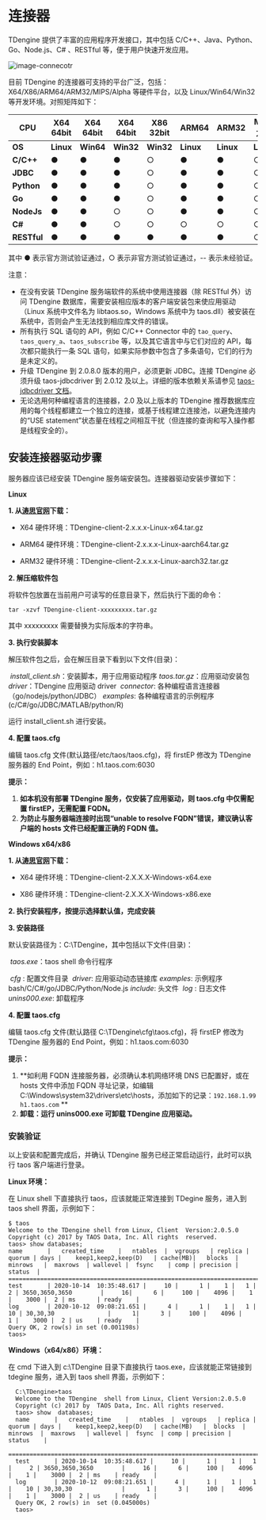 # 连接器

TDengine 提供了丰富的应用程序开发接口，其中包括 C/C++、Java、Python、Go、Node.js、C# 、RESTful 等，便于用户快速开发应用。

![image-connecotr](/img/connector.png)

目前 TDengine 的连接器可支持的平台广泛，包括：X64/X86/ARM64/ARM32/MIPS/Alpha 等硬件平台，以及 Linux/Win64/Win32 等开发环境。对照矩阵如下：

| **CPU**     | **X64 64bit** | **X64 64bit** | **X64 64bit** | **X86 32bit** | **ARM64** | **ARM32** | **MIPS 龙芯** | **Alpha 申威** | **X64 海光** |
| ----------- | ------------- | ------------- | ------------- | ------------- | --------- | --------- | ------------- | -------------- | ------------ |
| **OS**      | **Linux**     | **Win64**     | **Win32**     | **Win32**     | **Linux** | **Linux** | **Linux**     | **Linux**      | **Linux**    |
| **C/C++**   | ●             | ●             | ●             | ○             | ●         | ●         | ○             | ○              | ○            |
| **JDBC**    | ●             | ●             | ●             | ○             | ●         | ●         | ○             | ○              | ○            |
| **Python**  | ●             | ●             | ●             | ○             | ●         | ●         | ○             | --             | ○            |
| **Go**      | ●             | ●             | ●             | ○             | ●         | ●         | ○             | --             | --           |
| **NodeJs**  | ●             | ●             | ○             | ○             | ●         | ●         | ○             | --             | --           |
| **C#**      | ●             | ●             | ○             | ○             | ○         | ○         | ○             | --             | --           |
| **RESTful** | ●             | ●             | ●             | ●             | ●         | ●         | ○             | ○              | ○            |

其中 ● 表示官方测试验证通过，○ 表示非官方测试验证通过，-- 表示未经验证。

注意：

- 在没有安装 TDengine 服务端软件的系统中使用连接器（除 RESTful 外）访问 TDengine 数据库，需要安装相应版本的客户端安装包来使应用驱动（Linux 系统中文件名为 libtaos.so，Windows 系统中为 taos.dll）被安装在系统中，否则会产生无法找到相应库文件的错误。
- 所有执行 SQL 语句的 API，例如 C/C++ Connector 中的 `tao_query`、`taos_query_a`、`taos_subscribe` 等，以及其它语言中与它们对应的 API，每次都只能执行一条 SQL 语句，如果实际参数中包含了多条语句，它们的行为是未定义的。
- 升级 TDengine 到 2.0.8.0 版本的用户，必须更新 JDBC。连接 TDengine 必须升级 taos-jdbcdriver 到 2.0.12 及以上。详细的版本依赖关系请参见 [taos-jdbcdriver 文档](https://www.taosdata.com/cn/documentation/connector/java#version)。
- 无论选用何种编程语言的连接器，2.0 及以上版本的 TDengine 推荐数据库应用的每个线程都建立一个独立的连接，或基于线程建立连接池，以避免连接内的“USE statement”状态量在线程之间相互干扰（但连接的查询和写入操作都是线程安全的）。

## 安装连接器驱动步骤

服务器应该已经安装 TDengine 服务端安装包。连接器驱动安装步骤如下：

**Linux**

**1. 从[涛思官网](https://www.taosdata.com/cn/all-downloads/)下载<!-- REPLACE_OPEN_TO_ENTERPRISE__YOU_CAN_GET_CONNECTOR_DRIVER_FROM_TAOS -->：**

- X64 硬件环境：TDengine-client-2.x.x.x-Linux-x64.tar.gz

- ARM64 硬件环境：TDengine-client-2.x.x.x-Linux-aarch64.tar.gz

- ARM32 硬件环境：TDengine-client-2.x.x.x-Linux-aarch32.tar.gz

**2. 解压缩软件包**

将软件包放置在当前用户可读写的任意目录下，然后执行下面的命令：

`tar -xzvf TDengine-client-xxxxxxxxx.tar.gz`

其中 xxxxxxxxx 需要替换为实际版本的字符串。

**3. 执行安装脚本**

解压软件包之后，会在解压目录下看到以下文件(目录)：

​ _install_client.sh_：安装脚本，用于应用驱动程序
​ _taos.tar.gz_：应用驱动安装包
​ _driver_：TDengine 应用驱动 driver
​ _connector_: 各种编程语言连接器（go/nodejs/python/JDBC）
​ _examples_: 各种编程语言的示例程序(c/C#/go/JDBC/MATLAB/python/R)

运行 install_client.sh 进行安装。

**4. 配置 taos.cfg**

编辑 taos.cfg 文件(默认路径/etc/taos/taos.cfg)，将 firstEP 修改为 TDengine 服务器的 End Point，例如：h1.taos.com:6030

**提示：**

1. **如本机没有部署 TDengine 服务，仅安装了应用驱动，则 taos.cfg 中仅需配置 firstEP，无需配置 FQDN。**
2. **为防止与服务器端连接时出现“unable to resolve FQDN”错误，建议确认客户端的 hosts 文件已经配置正确的 FQDN 值。**

**Windows x64/x86**

**1. 从[涛思官网](https://www.taosdata.com/cn/all-downloads/)下载<!-- REPLACE_OPEN_TO_ENTERPRISE__YOU_CAN_GET_CONNECTOR_DRIVER_WINDOWS_FROM_TAOS -->：**

- X64 硬件环境：TDengine-client-2.X.X.X-Windows-x64.exe

- X86 硬件环境：TDengine-client-2.X.X.X-Windows-x86.exe

**2. 执行安装程序，按提示选择默认值，完成安装**

**3. 安装路径**

默认安装路径为：C:\TDengine，其中包括以下文件(目录)：

​ _taos.exe_：taos shell 命令行程序

​ _cfg_ : 配置文件目录
​ _driver_: 应用驱动动态链接库
​ _examples_: 示例程序 bash/C/C#/go/JDBC/Python/Node.js
​ _include_: 头文件
​ _log_ : 日志文件
​ _unins000.exe_: 卸载程序

**4. 配置 taos.cfg**

编辑 taos.cfg 文件(默认路径 C:\TDengine\cfg\taos.cfg)，将 firstEP 修改为 TDengine 服务器的 End Point，例如：h1.taos.com:6030

**提示：**

1. **如利用 FQDN 连接服务器，必须确认本机网络环境 DNS 已配置好，或在 hosts 文件中添加 FQDN 寻址记录，如编辑 C:\Windows\system32\drivers\etc\hosts，添加如下的记录：`192.168.1.99 h1.taos.com` **
2. **卸载：运行 unins000.exe 可卸载 TDengine 应用驱动。**

### 安装验证

以上安装和配置完成后，并确认 TDengine 服务已经正常启动运行，此时可以执行 taos 客户端进行登录。

**Linux 环境：**

在 Linux shell 下直接执行 taos，应该就能正常连接到 TDegine 服务，进入到 taos shell 界面，示例如下：

```mysql
$ taos
Welcome to the TDengine shell from Linux, Client  Version:2.0.5.0
Copyright (c) 2017 by TAOS Data, Inc. All rights  reserved.
taos> show databases;
name       |   created_time    |   ntables  |  vgroups   | replica | quorum | days |    keep1,keep2,keep(D)   | cache(MB)|   blocks  |  minrows   |  maxrows  | wallevel |  fsync    | comp | precision |    status  |
=========================================================================================================================================================================================================================
test       | 2020-10-14  10:35:48.617 |     10 |      1 |    1 |   1 |     2 | 3650,3650,3650        |     16|      6 |     100 |    4096 |    1 |    3000 |  2 | ms      | ready    |
log        | 2020-10-12  09:08:21.651 |      4 |      1 |    1 |   1 |   10 | 30,30,30               |      1|      3 |     100 |    4096 |    1 |    3000 |  2 | us    | ready    |
Query OK, 2 row(s) in set (0.001198s)
taos>
```

**Windows（x64/x86）环境：**

在 cmd 下进入到 c:\TDengine 目录下直接执行 taos.exe，应该就能正常链接到 tdegine 服务，进入到 taos shell 界面，示例如下：

```mysql
  C:\TDengine>taos
  Welcome to the TDengine  shell from Linux, Client Version:2.0.5.0
  Copyright (c) 2017 by  TAOS Data, Inc. All rights reserved.
  taos> show  databases;
  name       |   created_time    |   ntables  |  vgroups   | replica | quorum | days |    keep1,keep2,keep(D)   | cache(MB)   |  blocks  |   minrows  |  maxrows   | wallevel |  fsync  | comp | precision |  status    |
  ===================================================================================================================================================================================================================================================================
  test       | 2020-10-14  10:35:48.617 |     10 |      1 |    1 |   1 |     2 | 3650,3650,3650        |     16 |      6 |     100 |    4096 |    1 |    3000 |  2 | ms    | ready    |
  log        | 2020-10-12  09:08:21.651 |      4 |      1 |    1 |   1 |    10 | 30,30,30              |      1 |      3 |     100 |    4096 |    1 |    3000 |  2 | us    | ready    |
  Query OK, 2 row(s) in  set (0.045000s)
  taos>
```
